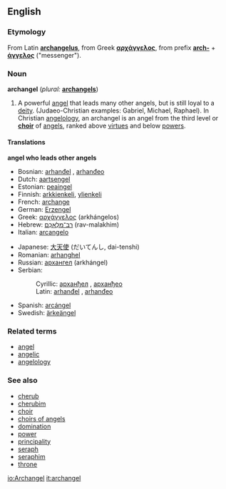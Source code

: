 ==English==

===Etymology===
From Latin '''[[archangelus]]''', from Greek '''[[αρχάγγελος]]''', from prefix '''[[arch-]]''' + '''[[άγγελος]]''' ("messenger").

===Noun===
'''archangel'''  (''plural:'' '''[[archangels]]''')

# A powerful [[angel]] that leads many other angels, but is still loyal to a [[deity]]. (Judaeo-Christian examples: Gabriel, Michael, Raphael). In Christian [[angelology]], an archangel is an angel from the third level or '''[[choir]]''' of [[angel]]s, ranked above [[virtue]]s and below [[power]]s.

====Translations====
'''angel who leads other angels'''
{{top}}
*Bosnian: [[arhanđel]] {{m}}, [[arhanđeo]] {{m}}
*Dutch: [[aartsengel]] {{m}}
*Estonian: [[peaingel]]
*Finnish: [[arkkienkeli]], [[ylienkeli]]
*French: [[archange]]
*German: [[Erzengel]] {{m}}
*Greek: [[αρχάγγελος]] (arkhángelos) {{m}}
*Hebrew: [[רב־מלאכם|רַב־מַלְאָכִם]] (rav-malakhim) {{m}}
*Italian: [[arcangelo]] {{m}}
{{mid}}
*Japanese: [[大天使]] (だいてんし, dai-tenshi)
*Romanian: [[arhanghel]] {{m}}
*Russian: [[архангел]] (arkhángel) {{m}}
*Serbian:
*:Cyrillic: [[арханђел]] {{m}}, [[арханђео]] {{m}}
*:Latin: [[arhanđel]] {{m}}, [[arhanđeo]] {{m}}
*Spanish: [[arcángel]] {{m}}
*Swedish: [[ärkeängel]] {{c}}
{{bottom}}

===Related terms===
*[[angel]]
*[[angelic]]
*[[angelology]]

===See also===
*[[cherub]]
*[[cherubim]]
*[[choir]]
*[[choirs of angels]]
*[[domination]]
*[[power]]
*[[principality]]
*[[seraph]]
*[[seraphim]]
*[[throne]]

[[io:Archangel]]
[[it:archangel]]